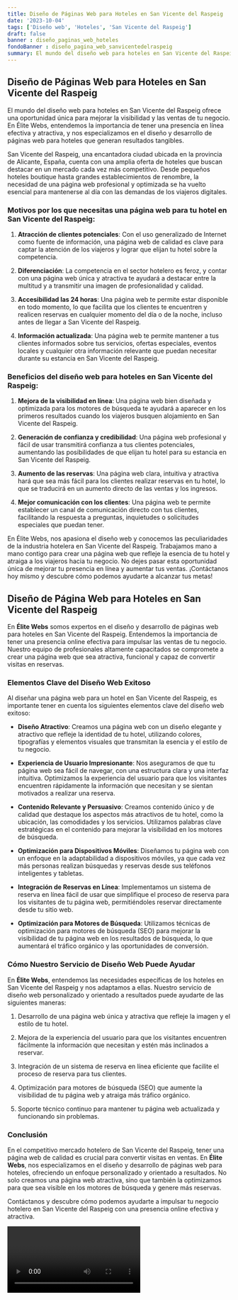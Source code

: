 ```yaml
---
title: Diseño de Páginas Web para Hoteles en San Vicente del Raspeig
date: '2023-10-04'
tags: ['Diseño web', 'Hoteles', 'San Vicente del Raspeig']
draft: false
banner : diseño_paginas_web_hoteles
fondoBanner : diseño_pagina_web_sanvicentedelraspeig
summary: El mundo del diseño web para hoteles en San Vicente del Raspeig ofrece una oportunidad única para mejorar la visibilidad y las ventas de tu negocio. En Élite Webs, entendemos la importancia de tener una presencia en línea efectiva y atractiva, y nos especializamos en el diseño y desarrollo de páginas web para hoteles que generan resultados tangibles.
---
```


## Diseño de Páginas Web para Hoteles en San Vicente del Raspeig

El mundo del diseño web para hoteles en San Vicente del Raspeig ofrece una oportunidad única para mejorar la visibilidad y las ventas de tu negocio. En Élite Webs, entendemos la importancia de tener una presencia en línea efectiva y atractiva, y nos especializamos en el diseño y desarrollo de páginas web para hoteles que generan resultados tangibles.

San Vicente del Raspeig, una encantadora ciudad ubicada en la provincia de Alicante, España, cuenta con una amplia oferta de hoteles que buscan destacar en un mercado cada vez más competitivo. Desde pequeños hoteles boutique hasta grandes establecimientos de renombre, la necesidad de una página web profesional y optimizada se ha vuelto esencial para mantenerse al día con las demandas de los viajeros digitales.

### Motivos por los que necesitas una página web para tu hotel en San Vicente del Raspeig:

1. **Atracción de clientes potenciales**: Con el uso generalizado de Internet como fuente de información, una página web de calidad es clave para captar la atención de los viajeros y lograr que elijan tu hotel sobre la competencia.

2. **Diferenciación**: La competencia en el sector hotelero es feroz, y contar con una página web única y atractiva te ayudará a destacar entre la multitud y a transmitir una imagen de profesionalidad y calidad.

3. **Accesibilidad las 24 horas**: Una página web te permite estar disponible en todo momento, lo que facilita que los clientes te encuentren y realicen reservas en cualquier momento del día o de la noche, incluso antes de llegar a San Vicente del Raspeig.

4. **Información actualizada**: Una página web te permite mantener a tus clientes informados sobre tus servicios, ofertas especiales, eventos locales y cualquier otra información relevante que puedan necesitar durante su estancia en San Vicente del Raspeig.

### Beneficios del diseño web para hoteles en San Vicente del Raspeig:

1. **Mejora de la visibilidad en línea**: Una página web bien diseñada y optimizada para los motores de búsqueda te ayudará a aparecer en los primeros resultados cuando los viajeros busquen alojamiento en San Vicente del Raspeig.

2. **Generación de confianza y credibilidad**: Una página web profesional y fácil de usar transmitirá confianza a tus clientes potenciales, aumentando las posibilidades de que elijan tu hotel para su estancia en San Vicente del Raspeig.

3. **Aumento de las reservas**: Una página web clara, intuitiva y atractiva hará que sea más fácil para los clientes realizar reservas en tu hotel, lo que se traducirá en un aumento directo de las ventas y los ingresos.

4. **Mejor comunicación con los clientes**: Una página web te permite establecer un canal de comunicación directo con tus clientes, facilitando la respuesta a preguntas, inquietudes o solicitudes especiales que puedan tener.

En Élite Webs, nos apasiona el diseño web y conocemos las peculiaridades de la industria hotelera en San Vicente del Raspeig. Trabajamos mano a mano contigo para crear una página web que refleje la esencia de tu hotel y atraiga a los viajeros hacia tu negocio. No dejes pasar esta oportunidad única de mejorar tu presencia en línea y aumentar tus ventas. ¡Contáctanos hoy mismo y descubre cómo podemos ayudarte a alcanzar tus metas!

<GifSeo />

<Cta />

## Diseño de Página Web para Hoteles en San Vicente del Raspeig

En **Élite Webs** somos expertos en el diseño y desarrollo de páginas web para hoteles en San Vicente del Raspeig. Entendemos la importancia de tener una presencia online efectiva para impulsar las ventas de tu negocio. Nuestro equipo de profesionales altamente capacitados se compromete a crear una página web que sea atractiva, funcional y capaz de convertir visitas en reservas.

### Elementos Clave del Diseño Web Exitoso

Al diseñar una página web para un hotel en San Vicente del Raspeig, es importante tener en cuenta los siguientes elementos clave del diseño web exitoso:

- **Diseño Atractivo**: Creamos una página web con un diseño elegante y atractivo que refleje la identidad de tu hotel, utilizando colores, tipografías y elementos visuales que transmitan la esencia y el estilo de tu negocio.

- **Experiencia de Usuario Impresionante**: Nos aseguramos de que tu página web sea fácil de navegar, con una estructura clara y una interfaz intuitiva. Optimizamos la experiencia del usuario para que los visitantes encuentren rápidamente la información que necesitan y se sientan motivados a realizar una reserva.

- **Contenido Relevante y Persuasivo**: Creamos contenido único y de calidad que destaque los aspectos más atractivos de tu hotel, como la ubicación, las comodidades y los servicios. Utilizamos palabras clave estratégicas en el contenido para mejorar la visibilidad en los motores de búsqueda.

- **Optimización para Dispositivos Móviles**: Diseñamos tu página web con un enfoque en la adaptabilidad a dispositivos móviles, ya que cada vez más personas realizan búsquedas y reservas desde sus teléfonos inteligentes y tabletas.

- **Integración de Reservas en Línea**: Implementamos un sistema de reserva en línea fácil de usar que simplifique el proceso de reserva para los visitantes de tu página web, permitiéndoles reservar directamente desde tu sitio web.

- **Optimización para Motores de Búsqueda**: Utilizamos técnicas de optimización para motores de búsqueda (SEO) para mejorar la visibilidad de tu página web en los resultados de búsqueda, lo que aumentará el tráfico orgánico y las oportunidades de conversión.

### Cómo Nuestro Servicio de Diseño Web Puede Ayudar

En **Élite Webs**, entendemos las necesidades específicas de los hoteles en San Vicente del Raspeig y nos adaptamos a ellas. Nuestro servicio de diseño web personalizado y orientado a resultados puede ayudarte de las siguientes maneras:

1. Desarrollo de una página web única y atractiva que refleje la imagen y el estilo de tu hotel.

2. Mejora de la experiencia del usuario para que los visitantes encuentren fácilmente la información que necesitan y estén más inclinados a reservar.

3. Integración de un sistema de reserva en línea eficiente que facilite el proceso de reserva para tus clientes.

4. Optimización para motores de búsqueda (SEO) que aumente la visibilidad de tu página web y atraiga más tráfico orgánico.

5. Soporte técnico continuo para mantener tu página web actualizada y funcionando sin problemas.

### Conclusión

En el competitivo mercado hotelero de San Vicente del Raspeig, tener una página web de calidad es crucial para convertir visitas en ventas. En **Élite Webs**, nos especializamos en el diseño y desarrollo de páginas web para hoteles, ofreciendo un enfoque personalizado y orientado a resultados. No solo creamos una página web atractiva, sino que también la optimizamos para que sea visible en los motores de búsqueda y genere más reservas.

Contáctanos y descubre cómo podemos ayudarte a impulsar tu negocio hotelero en San Vicente del Raspeig con una presencia online efectiva y atractiva.

<Video />

<CtaBot job='Hoteles' city='San Vicente del Raspeig'/>

<Gmaps query='San Vicente del Raspeig+españa+maps' />